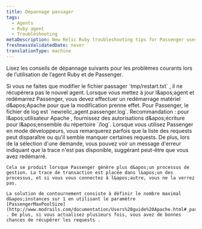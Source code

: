 ```yaml
---
title: Dépannage passager
tags:
  - Agents
  - Ruby agent
  - Troubleshooting
metaDescription: New Relic Ruby troubleshooting tips for Passenger users.
freshnessValidatedDate: never
translationType: machine
---
```


Lisez les conseils de dépannage suivants pour les problèmes courants lors de l’utilisation de l’agent Ruby et de Passenger.

<CollapserGroup>
  <Collapser id="agent" title="Redémarrage de l'agent">
    Si vous ne faites que modifier le fichier passager `tmp/restart.txt` , il ne récupérera pas le nouvel agent. Lorsque vous mettez à jour l&amp;apos;agent et redémarrez Passenger, vous devez effectuer un redémarrage matériel d&amp;apos;Apache pour que la modification prenne effet.
  </Collapser>

  <Collapser id="logs" title="Fichier de logmanquant">
    Pour Passenger, le fichier de log est `newrelic_agent.passenger.log`. Recommandation : pour l&amp;apos;utilisateur Apache , fournissez des autorisations d&amp;apos;écriture pour l&amp;apos;ensemble du répertoire `/log`.
  </Collapser>

  <Collapser id="developer_mode" title="mode développeur">
    Lorsque vous utilisez Passenger en mode développeurs, vous remarquerez parfois que la liste des requests peut disparaître ou qu&apos;il semble manquer certaines requests. De plus, lors de la sélection d&apos;une demande, vous pouvez voir un message d&apos;erreur indiquant que la trace n&apos;est pas disponible, suggérant peut-être que vous avez redémarré.

    Cela se produit lorsque Passenger génère plus d&apos;un processus de gestion. La trace de transaction est placée dans l&apos;un des processus, et si vous vous connectez à l&apos;autre, vous ne la verrez pas.

    La solution de contournement consiste à définir le nombre maximal d&apos;instances sur 1 en utilisant le paramètre [PassengerMaxPoolSize](http://www.modrails.com/documentation/Users%20guide%20Apache.html#_passengermaxpoolsize_lt_integer_gt) . De plus, si vous actualisez plusieurs fois, vous avez de bonnes chances de récupérer les requests .
  </Collapser>
</CollapserGroup>